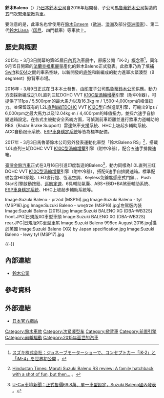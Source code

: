 '''鈴木Baleno'''（{{lang-ja|スズキ・バレーノ}}）乃[[日本|日本]][[鈴木公司|鈴木公司]]自2016年起開發、子公司[[馬魯蒂鈴木公司|馬魯蒂鈴木公司]]製造的五門[[次紧凑型车|次緊湊型]][[掀背車|掀背車]]。

要注意的是，此車名也曾使用在[[鈴木Esteem|鈴木Esteem]]（[[歐洲|歐洲]]、[[澳洲|澳洲]]及部分[[亞洲|亞洲]][[國家|國家]]）、第二代[[鈴木Liana|鈴木Liana]]（[[印尼|印尼]]、四門轎車）等車款上。

== 歷史與概要 ==
{{Infobox Automobile
| image          = [[File:2016_Suzuki_Baleno_SZ5_Boosterjet_1.0_Front.jpg|250px]]<br>[[File:2016_Suzuki_Baleno_SZ5_Boosterjet_1.0_Rear.jpg|250px]]
| name           = 鈴木Baleno
| aka            = 
| manufacturer   = [[馬魯蒂鈴木公司|馬魯蒂鈴木公司]]
| parent_company = [[鈴木公司|鈴木公司]]
| production     = 2016年迄今
| predecessor    = 
| successor      = 
| class          = [[次紧凑型车|次緊湊型轎車]]
| layout         = [[前置前驅|FF]]
| platform       = 
| body_style     = 五門[[掀背車|掀背車]]
| engine         = 1.0L直列三缸DOHC VVT [[鈴木K族引擎#K10C型|K10C型]][[渦輪增壓器|渦輪增壓]]引擎（附中冷器）<br>1.2L[[直列四缸|直列四缸]]DOHC VVT [[鈴木K族引擎#K12C型|K12C型]]引擎
| transmission   = 六速自動排檔
| wheelbase      = 2,520mm
| length         = 3,995mm
| width          = 1,745mm
| height         = 1,470mm
| weight         = 910kg-950kg
| ftrack         = 1,520mm
| rtrack         = 1,520mm
| fuel_economy   = 20.0km/L（JC08規範）
| fuel_capacity  = 37L
| related        = 
| similar        = 
| designer       = 
}}

2015年 - 3月3日開幕的第85屆[[日內瓦汽車展|日內瓦汽車展]]中，原廠公開「iK-2」[[概念車|概念車]]<ref>{{ja}}[http://www.suzuki.co.jp/release/d/2014/0303/index.html スズキ株式会社：ジュネーブモーターショーで、コンセプトカー「iK-2」と「iM-4」を世界初公開] {{Wayback|url=http://www.suzuki.co.jp/release/d/2014/0303/index.html |date=20210221014639 }}。</ref>，同年9月15日開幕的[[法蘭克福車展|法蘭克福車展]]量產化的鈴木Baleno正式發表。此款車乃為了填補[[鈴木Swift|Swift]]和[[鈴木SX4|SX4]]之間的車系空缺，以新開發的[[底盤|底盤]]和新編成的動力進軍次緊湊型（B segment）掀背車市場。

2016年 - 3月9日正式在日本本土發售，由[[印度|印度]]子公司[[馬魯蒂鈴木公司|馬魯蒂鈴木公司]]供應。動力方面採新編成之1.0L直列三缸DOHC VVT [[鈴木K族引擎#K10C型|K10C型]][[渦輪增壓器|渦輪增壓]]引擎（附中冷器），可提供了111ps / 5,500rpm的最大馬力以及16.3kg·m / 1,500-4,000rpm的峰值扭力。並保留既有的1.2L[[直列四缸|直列四缸]]DOHC VVT [[鈴木K族引擎#K12C型|K12C型]]自然進氣引擎，可輸出91ps / 6,000rpm之最大馬力以及12.04kg·m / 4,400rpm的峰值扭力，並採六速手自排變速箱設定。在各式主被動安全系統方面，可偵測前車距離並進行煞車力道輔助的RBS（Radar Brake Support）雷達煞車支援系統、HHC上坡起步輔助系統、ACC自動跟車系統、[[电子稳定程序|ESP車身穩定系統]]等皆為標準配備。

2017年 - 3月3日馬魯蒂鈴木公司另外發表運動化車型「鈴木Baleno RS」<ref>{{en}}[http://www.hindustantimes.com/autos/maruti-suzuki-baleno-rs-review-a-family-hatchback-with-a-shot-of-fun-but-then/story-8UVtX143EbvArIfv2ILhbI.html Hindustan Times: Maruti Suzuki Baleno RS review: A family hatchback with a shot of fun, but then...] {{Wayback|url=http://www.hindustantimes.com/autos/maruti-suzuki-baleno-rs-review-a-family-hatchback-with-a-shot-of-fun-but-then/story-8UVtX143EbvArIfv2ILhbI.html |date=20170809201522 }}。</ref>，搭載1.0L直列三缸DOHC VVT [[鈴木K族引擎#K10C型|K10C型]][[渦輪增壓器|渦輪增壓]]引擎（附中冷器），配合五速手排變速箱。

[[臺灣|臺灣]][[金鈴汽車|金鈴汽車]]正式在3月16日引進印度製造的Baleno<ref>[http://news.u-car.com.tw/33944.html U-Car車壇新聞：正式售價69.8萬、單一車型設定，Suzuki Baleno國內發表] {{Wayback|url=http://news.u-car.com.tw/33944.html |date=20170330203852 }}。</ref>，動力同樣為1.0L直列三缸DOHC VVT [[鈴木K族引擎#K10C型|K10C型]][[渦輪增壓器|渦輪增壓]]引擎（附中冷器），搭配6速手自排變速箱。標準配備包含HID頭燈、LED晝行燈、恆溫空調、Keyless免鑰匙感應式門鎖、、Push Start引擎啟動按鈕、[[巡航定速|巡航定速]]、6具輔助氣囊、ABS+EBD+BA煞車輔助系統、[[电子稳定程序|ESP車身穩定系統]]、HHC上坡起步輔助系統等。

<gallery>
Image:Suzuki Baleno - przód (MSP16).jpg
Image:Suzuki Baleno - tył (MSP16).jpg
Image:Suzuki Baleno - wnętrze (MSP16).jpg|左駕版內裝
Image:Suzuki Baleno (2015).jpg
Image:Suzuki BALENO XG (DBA-WB32S) front.JPG|日規版XG車型車頭
Image:Suzuki BALENO XG (DBA-WB32S) rear.JPG|日規版XG車型車尾
Image:Suzuki Baleno 998cc August 2016.jpg|攝於英國
Image:Suzuki Baleno (XG) by Japan specification.jpg
Image:Suzuki Baleno - lewy tył (MSP17).jpg
</gallery>
{{-}}

== 內部連結 ==
* [[鈴木公司|鈴木公司]]

== 參考資料 ==
{{reflist}}

== 外部連結 ==
* [http://www.suzuki.co.jp/car/baleno/ 日本官方網站] {{Wayback|url=http://www.suzuki.co.jp/car/baleno/ |date=20200614071308 }}

{{Suzuki timeline 1990 to 2020}}

[[Category:鈴木車款|Category:鈴木車款]]
[[Category:次紧凑型车|Category:次紧凑型车]]
[[Category:掀背車|Category:掀背車]]
[[Category:前置引擎|Category:前置引擎]]
[[Category:前輪驅動|Category:前輪驅動]]
[[Category:2015年面世的汽車|Category:2015年面世的汽車]]